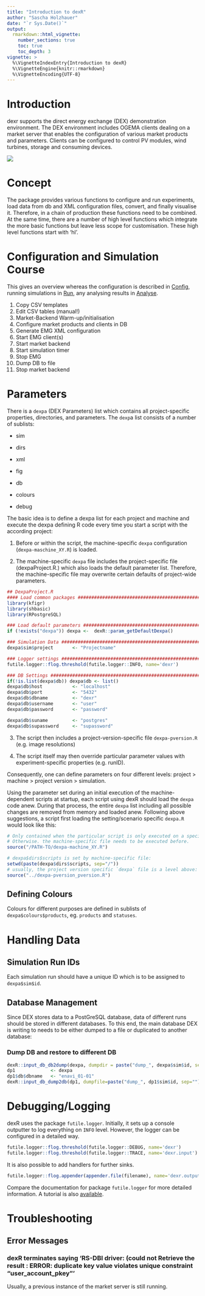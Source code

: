 ```yaml
---
title: "Introduction to dexR"
author: "Sascha Holzhauer"
date: "`r Sys.Date()`"
output:
  rmarkdown::html_vignette:
    number_sections: true
    toc: true
    toc_depth: 3
vignette: >
  %\VignetteIndexEntry{Introduction to dexR}
  %\VignetteEngine{knitr::rmarkdown}
  %\VignetteEncoding{UTF-8}
---
```


# Introduction

dexr supports the direct energy exchange (DEX) demonstration environment. The DEX environment includes OGEMA clients dealing on a market server that enables the configuration of various market products and parameters. Clients can be configured to control PV modules, wind turbines, storage and consuming devices.

![](png/dexR_dex-environment_en.png)

# Concept

The package provides various functions to configure and run experiments, load data from db and XML configuration files, convert, and finally visualise it. Therefore, in a chain of production these functions need to be combined. At the same time, there are a number
of high level functions which integrate the more basic functions but leave less scope for customisation. These
high level functions start with 'hl'.

# Configuration and Simulation Course

This gives an overview whereas the configuration is described in [Config](dexR_config.html), running simulations in [Run](dexR_run.html), any analysing results in [Analyse](dexR_analyse.html).

1. Copy CSV templates
2. Edit CSV tables (manual!)
3. Market-Backend Warm-up/initialisation
4. Configure market products and clients in DB
5. Generate EMG XML configuration
6. Start EMG client(s)
7. Start market backend
8. Start simulation timer
9. Stop EMG
10. Dump DB to file
11. Stop market backend 


# Parameters

There is a `dexpa` (DEX Parameters) list which contains all project-specific properties, directories, 
and parameters. The ```dexp```a list consists of a number of sublists:

* sim

* dirs

* xml

* fig

* db

* colours

* debug

The basic idea is to define a dexpa list for each project and machine and execute the dexpa defining 
R code every time you start a script with the according project:

1. Before or within the script, the machine-specific `dexpa` configuration (`dexpa-maschine_XY.R`) is loaded.

2. The machine-specific `dexpa` file includes the project-specific file (dexpaProject.R.) which also loads the default parameter list. Therefore, the machine-specific file may overwrite certain defaults of project-wide parameters.

```r
## DexpaProject.R
#### Load common packages ######################################################
library(kfigr)
library(shbasic)
library(RPostgreSQL)

### Load default parameters ####################################################
if (!exists("dexpa")) dexpa <-  dexR::param_getDefaultDexpa()

### Simulation Data ############################################################
dexpa$sim$project		<- "Projectname"

### Logger settings ############################################################
futile.logger::flog.threshold(futile.logger::INFO, name='dexr')

### DB Settings ################################################################
if(!is.list(dexpa$db)) dexpa$db <- list()
dexpa$db$host			<- "localhost"
dexpa$db$port			<- "5432"
dexpa$db$dbname			<- "dexr"
dexpa$db$username		<- "user"
dexpa$db$password		<- "password"

dexpa$db$suname			<- "postgres"
dexpa$db$supassword		<- "supassword"
```

3. The script then includes a project-version-specific file `dexpa-pversion.R` (e.g. image resolutions)

4. The script itself may then override particular parameter values with experiment-specific properties 
(e.g. runID).

Consequently, one can define parameters on four different levels: project > machine > project version > simulation.

Using the parameter set during an initial execution of the machine-dependent scripts at startup, each 
script using dexR should load the ```dexpa``` code anew. During that process, the entire ```dexpa``` list 
including all possible changes are removed from memory and loaded anew. Following above suggestions,
a script first loading the setting/scenario specific ```dexpa.R``` would look like this:

```r
# Only contained when the particular script is only executed on a specific machine!
# Otherwise. the machine-specific file needs to be executed before.
source("/PATH-TO/dexpa-machine_XY.R")

# dexpa$dirs$scripts is set by machine-specific file:
setwd(paste(dexpa$dirs$scripts, sep="/"))
# usually, the project version specific `dexpa` file is a level above:
source("../dexpa-pversion_pversion.R")
```
    
## Defining Colours

Colours for different purposes are defined in sublists of `dexpa$colours$products`, eg. `products` and `statuses`.

 
# Handling Data

## Simulation Run IDs

Each simulation run should have a unique ID which is to be assigned to `dexpa$sim$id`.

## Database Management

Since DEX stores data to a PostGreSQL database, data of different runs should be stored in different databases. To this end, the main database DEX is writing to needs to be either dumped to a file or duplicated to another database:

### Dump DB and restore to different DB

```r
dexR::input_db_db2dump(dexpa, dumpdir = paste("dump_", dexpa$sim$id, sep=""))
dp1 			<- dexpa
dp1$db$dbname 	<- "enavi_01-01"
dexR::input_db_dump2db(dp1, dumpfile=paste("dump_", dp1$sim$id, sep=""))
```

# Debugging/Logging

dexR uses the package ```futile.logger```. Initially, it sets up a console outputter 
to log everything on ```INFO``` level. However, the logger can be configured in a detailed way.

```r
futile.logger::flog.threshold(futile.logger::DEBUG, name='dexr')
futile.logger::flog.threshold(futile.logger::TRACE, name='dexr.input')
```
It is also possible to add handlers for further sinks.  

```r
futile.logger::flog.appender(appender.file(filename), name='dexr.output')
```

Compare the documentation for package ```futile.logger``` for more detailed information.
A tutorial is also [available](http://www.r-bloggers.com/better-logging-in-r-aka-futile-logger-1-3-0-released/).


# Troubleshooting

## Error Messages
### dexR terminates saying 'RS-DBI driver: (could not Retrieve the result : ERROR:  duplicate key value violates unique constraint "user_account_pkey"'
Usually, a previous instance of the market server is still running.
